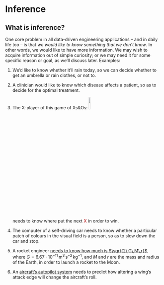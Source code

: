 # Inference

## What is inference?

One core problem in all data-driven engineering applications -- and in daily life too -- is that _we would like to know something that we don't know_. In other words, we would like to have more information. We may wish to acquire information out of simple curiosity; or we may need it for some specific reason or goal, as we'll discuss later. Examples:

1. We'd like to know whether it'll rain today, so we can decide whether to get an umbrella or rain clothes, or not to.

<!-- * We'd like to know the number of the winning lottery ticket (if we can manage to buy that number), so we can buy that Lamborghini. -->

2. A clinician would like to know which disease affects a patient, so as to decide for the optimal treatment.

3. The X-player of this game of Xs&Os: ![](XsOs.png){width=10%}<br>needs to know where put the next <span style="color:#CA5556">**X**</span> in order to win.

4. The computer of a self-driving car needs to know whether a particular patch of colours in the visual field is a person, so as to slow down the car and stop.

5. A rocket engineer [needs to know how much is $\sqrt{2\,G\,M\,r}$](http://nasaphysics.cet.edu/escape-velocity.html), where $G=6.67 \cdot 10^{-11}\,\mathrm{m^3\,s^{-2}\,kg^{-1}}$, and $M$ and $r$ are the mass and radius of the Earth, in order to launch a rocket to the Moon.

6. An [aircraft's autopilot system](https://aerospaceamerica.aiaa.org/features/a-i-in-the-cockpit) needs to predict how altering a wing's attack edge will change the aircraft's roll.







